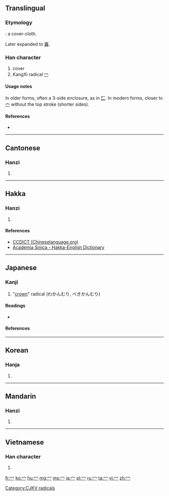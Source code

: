{{also|宀|勹|匸}}
==Translingual==
{{stroke order|type=animate}}

===Etymology===
{{liushu|p}}: a cover-cloth.

Later expanded to [[冪]].

===Han character===
{{Han char|rn=14|rad=冖|as=00|sn=2|four=|canj=戈弓 (IN), 中弓 (LN), XX中弓 (XXLN)}}

# cover
# KangXi radical [[Index:Chinese radical/冖|冖]]

====Usage notes====
In older forms, often a 3-side enclosure, as in [[匸]]. In modern forms, closer to [[宀]] without the top stroke (shorter sides).

====References====
* {{Han ref|kx=0130.120|dkj=01565|dj=0292.120|hdz=10302.140|uh=5196|ud=20886}}

----

==Cantonese==

===Hanzi===
{{yue-hanzi|jyut=|y=mik6}}

# {{defn|lang=yue|sort=冖00}}

----

==Hakka==

===Hanzi===
{{hak-hanzi|poj=met|gd=met<sup>8</sup> [Hailu]}}

# {{defn|lang=hak|sort=冖00}}

====References====
*[http://www.chineselanguage.org/dictionaries/?mode=view&module=chardict&query=%E5%86%96 CCDICT (Chineselanguage.org)]
*[http://minhakka.ling.sinica.edu.tw/bkg/hakyin/search.php?DETAIL=1&LIMIT=id=24208&dbname=su_tian_1&graph=2 Academia Sinica - Hakka-English Dictionary]

----

==Japanese==

===Kanji===
{{ja-kanji|grade=r|rs=冖00}}

# "[[crown]]" radical (わかんむり, べきかんむり)

====Readings====
* {{ja-readings|kanon=[[べき]] (beki)|goon=[[みゃく]] (myaku)|kun=[[おおう]] (oou)}}

====References====
{{ja-kref
|jis= 514C 
|ku= 4944 
|shift= 996b
|euc= D1CC
|freq= ''radical''
|nelson=''not listed'' 
|newnelson= 398
|halpern= 3353 
|kld= ''not listed''
|heisig= ''not listed''
|tuttle= 2i0.1
}}

----

==Korean==

===Hanja===
{{ko-hanja|hangeul=멱|rv=myeok|mr=myŏk}}

# {{defn|lang=ko|sort=冖00}}

[[Category:CJKV radicals]]

----

==Mandarin==

===Hanzi===
{{cmn-hanzi|pin=[[mì]] ([[mi4]])|wg=mi<sup>4</sup>}}

# {{defn|lang=cmn|sort=冖00}}

----

==Vietnamese==

===Han character===
{{vi-hantu|[[mịch]]|rs=冖00}}

# {{defn|lang=vi|sort=冖00}}

[[fr:冖]]
[[ko:冖]]
[[hu:冖]]
[[mg:冖]]
[[ms:冖]]
[[ja:冖]]
[[pl:冖]]
[[ru:冖]]
[[ta:冖]]
[[vi:冖]]
[[zh:冖]]